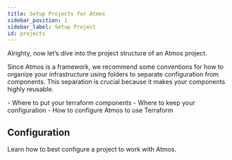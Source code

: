 ```yaml
---
title: Setup Projects for Atmos
sidebar_position: 1
sidebar_label: Setup Project
id: projects    
---
```



Alrighty, now let’s dive into the project structure of an Atmos project. 

Since Atmos is a framework, we recommend some conventions for how to organize your infrastructure using folders to separate configuration from components. This separation is crucial because it makes your components highly reusable.

<KeyPoints>
- Where to put your terraform components
- Where to keep your configuration
- How to configure Atmos to use Terraform
</KeyPoints>


## Configuration

Learn how to best configure a project to work with Atmos.

<DocCardList/>
